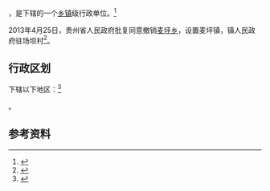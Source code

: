 {{中国乡级行政区|52/01/11/206/000}}

'''{{PAGENAMEBASE}}'''，是{{PRC admin/fullname|52/01/11/206/000|3}}下辖的一个[[乡镇|乡镇]]级行政单位。<ref>{{PRC admin/ref sgc|{{PRC admin/parent|52/01/11/206/000}}}}</ref>

2013年4月25日，贵州省人民政府批复同意撤销[[麦坪乡|麦坪乡]]，设置麦坪镇，镇人民政府驻场坝村<ref>{{Cite web |url=http://www.gzgov.gov.cn/xxgk/jbxxgk/fgwj/zfwj/qfh/201507/t20150703_298083.html |title=省人民政府关于同意贵阳市花溪区党武乡麦坪乡燕楼乡撤乡设镇的批复（黔府函〔2013〕78号） |accessdate=2017-09-02 |archive-date=2017-09-03 |archive-url=https://web.archive.org/web/20170903033632/http://www.gzgov.gov.cn/xxgk/jbxxgk/fgwj/zfwj/qfh/201507/t20150703_298083.html |dead-url=no }}</ref>。

== 行政区划 ==

{{PAGENAMEBASE}}下辖以下地区：<ref>{{PRC admin/ref sgc|52/01/11/206/000}}</ref>

{{PRC admin/children|52/01/11/206/000}}。

== 参考资料 ==

{{reflist}}

{{行政区划小作品}}
{{PRC admin/navcat|52/01/11/206/000}}